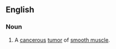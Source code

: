 ==English==
{{wikipedia}}
===Noun===
{{en-noun|s|pl2=leiomyosarcomata}}

#{{pathology}} A [[cancerous]] [[tumor]] of [[smooth muscle]].